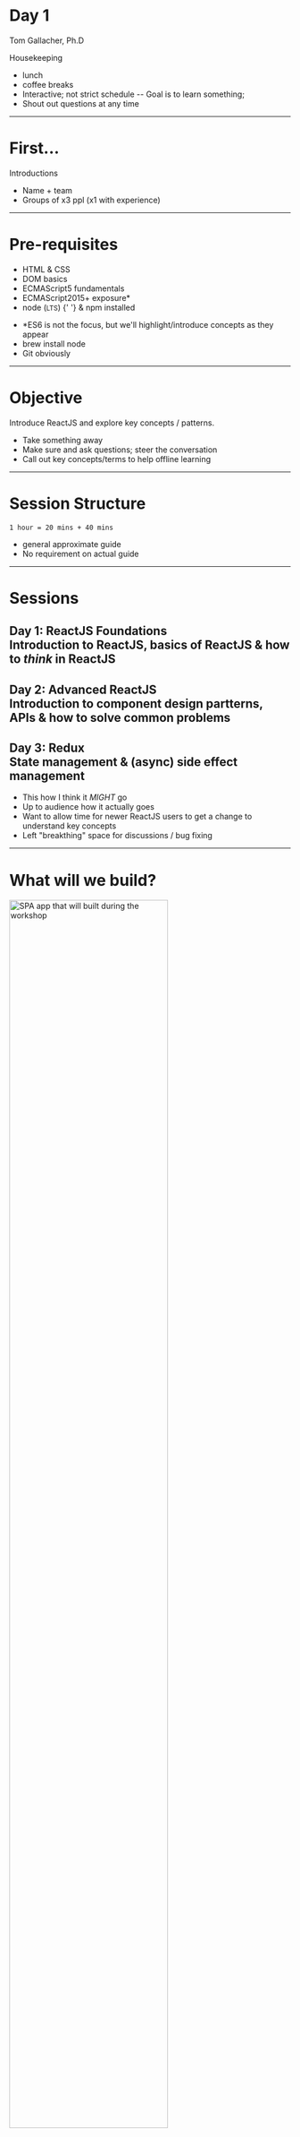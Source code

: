 
<Head>
  <title>ReactJS Workshop</title>

  <meta name="viewport" content="width=device-width, initial-scale=1" />
  <link href="https://cdn.jsdelivr.net/npm/tailwindcss/dist/tailwind.min.css" rel="stylesheet" crossOrigin="anonymous" />
  <link href="https://afeld.github.io/emoji-css/emoji.css" rel="stylesheet" crossOrigin="anonymous" />
</Head>

# Day 1

<div className="text italic">Tom Gallacher, Ph.D</div>

<Notes>

Housekeeping

- lunch
- coffee breaks
- Interactive; not strict schedule
  -- Goal is to learn something;
- Shout out questions at any time

</Notes>

---

# First...

Introductions

<i className="mt-10 em em-wave"></i>

<Notes>

- Name + team
- Groups of x3 ppl (x1 with experience)

</Notes>

---

# Pre-requisites

- HTML &amp; CSS
- DOM basics
- ECMAScript5 fundamentals
- ECMAScript2015+ exposure\*
- <div className="italic">
    <span className="text-green">
      node (<small>LTS</small>)
    </span>{' '}
    &amp; <span className="text-green">npm</span> installed
  </div>

<Notes>

- \*ES6 is not the focus, but we'll highlight/introduce concepts as they appear
- brew install node
- Git obviously

</Notes>

---

# Objective

Introduce ReactJS and explore key concepts / patterns.

<Notes>

- Take something away
- Make sure and ask questions; steer the conversation
- Call out key concepts/terms to help offline learning

</Notes>

---

# Session Structure

```
1 hour = 20 mins + 40 mins
```

<Notes>

- general approximate guide
- No requirement on actual guide

</Notes>

---

# Sessions

<Appear>

<h2 className="mb-10">
  <div className="font-black text-orange-dark">
    Day 1: <span className="text-green">ReactJS Foundations</span>
  </div>
  <div className="text-grey-darkest text-3xl mt-4">
    Introduction to ReactJS, basics of ReactJS & how to <em>think</em> in
    ReactJS
  </div>
</h2>

<h2 className="mb-10">
  <div className="font-black text-orange-dark">
    Day 2: <span className="text-green">Advanced ReactJS</span>
  </div>
  <div className="text-grey-darkest text-3xl mt-4">
    Introduction to component design partterns, APIs & how to solve common
    problems
  </div>
</h2>

<h2>
  <div className="font-black text-orange-dark">
    Day 3: <span className="text-green">Redux</span>
  </div>
  <div className="text-grey-darkest text-3xl mt-4">
    State management & (async) side effect management
  </div>
</h2>

</Appear>

<Notes>

- This how I think it _MIGHT_ go
- Up to audience how it actually goes
- Want to allow time for newer ReactJS users to get a change to understand key concepts
- Left "breakthing" space for discussions / bug fixing

</Notes>

---


# What will we build?

<Appear>

<img src={exampleAppImg} width="75%" alt="SPA app that will built during the workshop" />

</Appear>

<Notes>

- Try to keep SB context - easier to apply after these sessions
- DEMO app and basic functionality

http://localhost:6006/?selectedKind=Demo%20App%2FApp&selectedStory=App&full=0

</Notes>

---

<!-- --------------------------------------------------------
|
|  Intro
|
--------------------------------------------------------- -->

# Benefits of ReactJS

- Declarative
- Functional
- Modular
- Composable
- Fast & Efficient updates
- _Virtual_ DOM

<Notes>

Declarative

- Easy to build complex UIs
- predictable
- Easy debug

Composable / Modular

- Component architecture -> encapsulation
- Compose to build increasingly complex UIs

</Notes>

---

# Virtual DOM

- _Virtual_ representation of the UI kept in-memory
- Sync with the _real_ DOM
- <span className="text-purple">React Fiber</span> &
  <span className="text-green">Reconciliation</span>

<Notes>

- real DOM interactions are EXPENSIVE!!
- react fiber => new reconciliation algorithm
- Speed isn't the only benefit of VIRTUALISATION...

- Fibers - internal objects holding additional info on component tree

- React Fiber: powered by 2 key heuristics:

1. Different component types produce different tree; don't diff, just replace
2. Diff lists using keys; keys are stable, predicatble and unique.
   -> Increases efficiency by x3 orders of magnitude: O(n) vs. O(n^3)

</Notes>

---

### Virtual DOM

<!-- ReactIcon is defined at top of file -->

<ReactSpinner width="512px" src={ReactIcon} />

<div className="inline-block mx-8 rounded bg-green-light text-green-darker p-2">
  DOM
</div>

<Appear>

<div className="inline-block mx-8 rounded bg-yellow-dark text-yellow-darker p-2">
  VR / AR
</div>

<div className="inline-block mx-8 rounded bg-teal-light text-teal-darker p-2">
  WebGL
</div>

<div className="inline-block mx-8 rounded bg-orange-light text-orange-darker p-2">
  (Native) Mobile
</div>

<div className="inline-block mx-8 rounded bg-purple-light text-purple-darker p-2">
  Sketch App
</div>

<div className="inline-block mx-8 rounded bg-pink-light text-pink-darker p-2">
  PDF
</div>

<div className="inline-block mx-8 rounded bg-indigo-light text-indigo-darker p-2">
  <i className="em em-thinking_face" /> ??
</div>

</Appear>

<div className="mt-10">
  <i className="text-5xl em em-man" />
  <i className="text-5xl em em-woman" />
</div>

<Notes>

- Bindings for the DOM,
- Wrappers around new/common web APIs
- Bindings for any output types

</Notes>

---

# Demo

<small>Dynamic Updates</small>

<Notes>

- ReactJS only pushes updates to parts that have actually changed!!
- Fast + efficient
- Focusing on how UIs should look; not how to display/manage them: eliminates a whole class of bugs

- Storybook: DataTable > Row > Available

</Notes>

---

# MVP React App

```jsx
ReactDOM.render(<h1>Hello, world!</h1>, document.getElementById('root'));
```

<Notes>

- What does React look like?
- Simplest React App
- Notice "ReactDOM" not React

</Notes>

---

<!-- --------------------------------------------------------
|
|  ReactJS Elements, Components & Props
|
--------------------------------------------------------- -->

# React Elements, Components & Props

---

# Hello, JSX!

Javascript +️ XML = JSX

<Appear>

<div className="text-5xl mt-5 em em-face_vomiting" />

</Appear>

---

```jsx
const element = <h1 id="my-id">Hello, world!</h1>;
```

vs.

```js
const element = React.creatElement('h1', { id: 'my-id' }, 'Hello, world!');
```

<Notes>

- React embraces rendering logic + UI logic are inherently coupled
  -- handling events, state vs time, and prepare data for display
- JSX allows us to couple these via composable blocks, called 'components'
- JSX is distilled into React fn calls, like shown -> they are Expresions
- No need to reinvet a new language: JSX is just JS

</Notes>

---

- Basic

```jsx
<div>content</div>
```

- Self closing

```jsx
<div />
```

- User defined tags must be capitalised

```jsx
<Foo />
```

---

- Dot notation is OK!

```jsx
<Foo.Bar />
```

- Computed JSX tags

```jsx
// No
<foo[type] />
<Foo[type] />

// Yes!
const Custom = foo[type];
<Custom />
```

---

# JSX Expressions

<Notes>

- React.creatElement() is an expression;

(An expression is any valid unit of code that resolves to a value. Anything valid on RHS of "=")

</Notes>

---

# JSX Expressions

```jsx
const element = <h1>Hello, Mary Poppings</h1>;
```

```jsx
const name = 'Mary Poppins';
const element = <h1>Hello, {name}</h1>;
```

<Notes>

- How do we make the content dynamic?
- declare var and wrap inside `{}` braces
- ANY valid JS expression can be placed inside these braces!!

</Notes>

---

TODO: Fix LiveCode snippets

---

TODO

<Notes>

- JSX can be used as direct expressions themselves
- Assign your componet to variables!
- This will prove powerful when we get deeper into components

- How about passing data?

</Notes>

---

# JSX attributes

```jsx
const element = <div tabIndex="0"></div>;
const element = <img src={user.avatarUrl}></img>;
```

or

```jsx
const element = <div tabIndex="0" />;
const element = <img src={user.avatarUrl} />;
```

```jsx
const element = <div className="foo-bar" />;
```

<Notes>

- attributes wrapped in either quotes, or curly braces
- curly braces for allowing JS expressions
- Elements should always have closing tags!
- JSX is closer to JS than HTML, so valid DOM attributes should be camelCased
- Attributes also serve us for passing data to "Components", see later

</Notes>

---

# Nested JSX children

```jsx
const element = (
  <div>
    <h1>Hello.</h1>
    <h2>Welcome to the JSX party!</h2>
  </div>
);
```

<Notes>

- JSX statements don't have to be singular
- JSX elements can contain multiple children!
- JSX automatically escapes dynamic variables; prevents XSS
- All JSX expresions, can be combined inside the children JSX nodes
- Parentheses are important: Prevent ASI

- How do we get this to the browser

</Notes>

---

# Rendering JSX Elements

We need somewhere on a page to tell ReactJS where to `mount` our ReactJS tree

```jsx
<div id="root"></div>
```

Tell ReactJS what + where to render.

```jsx
import ReactDOM from 'react-dom';

const element = <h1>Hello, world</h1>;

ReactDOM.render(element, document.getElementById('root'));
```

<Notes>

- elements are the building blocks of UI in React
  -- smallest blocks that can be made; NOT components (later)
- Elements are plain JS objects; they're CHEAP to make; React handles the expensive bit

- ReactJS elements a IMMUTABLE
  -- Any change to an element, destroys the whole element (and it's children)!

</Notes>

---

# React Components

Let's define our own UI elements

---

## JS Function

```jsx
function Welcome(props) {
  return <h1>Hello, {props.name}</h1>;
}
```

## ES6 Class (_legacy_)

```jsx
class Welcome extends React.Component {
  render() {
    return <h1>Hello, {this.props.name}</h1>;
  }
}
```

<Notes>

- Isolated, reusable building blocks
- Think in isolation

- props are the ATTRIBUTES passed to the componet
- ReactJS makes these available for us
- Convention is to call them `props`
- Anytime a `prop` changes, a re-render is issued

- Both are the same to ReactJS
- Classes have more features, but that is later

</Notes>

---

<!-- // import { renderingComponentsA } from './static/snippets/LiveCodeExamples'; -->

# Rendering Components

<!-- <LiveCodeEditor {...renderingComponentsA} /> -->

<Notes>

- Only seen ReactJS Elements so far
- Custom component names have to be upper case!
- We are not limited to use 1 component once
- Not singletons

</Notes>

---

<!-- // import { renderingComponentsB } from './static/snippets/LiveCodeExamples'; -->

## Component Composition

<!-- <LiveCodeEditor {...renderingComponentsB} /> -->

<Notes>

- Components can refer to other components
- In larger Apps, don't be afraid to extract into smaller components

</Notes>

---

# Component Props

- Read only
- `camelCase` naming convention
- No limitation on types / names <small className="text-2xl">(don't clash with DOM API)</small>

<Appear>

<Callout>
  All React components must act like pure functions, with respect to their
  props.
</Callout>

</Appear>

<Notes>

- Output must only depend on the input
- We'll learn how to get round this when we look at Class components / state

</Notes>

---

<!-- // export default Invert; -->

# Exercise Setup

[https://github.com/tgallacher/reactjs-workshop](https://github.com/tgallacher/reactjs-workshop)

_You'll need **2 terminal windows**_

```sh
yarn install
# Separate termianl
yarn server
# Separate termianl
yarn start
```

<Notes>

- Docker is simpler, but can send SB-OSX crazy
- NPM should be preferred

</Notes>

---

# Exercise Set #1

<small>ReactJS Elements + Components</small>

<Callout>
  <strong>Do not</strong> delete solutions; we'll need them later!
</Callout>

<Notes>

- Checkout new branch with your name
- DO N0T delete your solutions; we'll need them again!!!!

</Notes>

---

<!-- --------------------------------------------------------
|
|  State, Lifecycle, & Handling Events
|
--------------------------------------------------------- -->

# State, Lifecycle & Event Handling

TODO: Add hooks

---

# Class Components: Component State

---

```jsx
class Foo extends React.Component {
  constructor(props) {
    super(props); // Important!

    this.state = {
      bar: 'baz',
    };
  }

  render() {
    return null;
  }
}
```

<Notes>

- Avoid copying props to state; future prop updates are ignored
  -- Only do so if the prop is the initial state == call the prop "initialFoo"..

</Notes>

---

```jsx
class Foo extends React.Component {
  state = {
    bar: 'baz',
  };

  render() {
    return null;
  }
}
```

<Notes>

- ESnext Proposal: (Stage 3) - Class properties

- If mount time is the only time to set this.state, how do you update?

</Notes>

---

```js
this.setState({ bar: 'foobar' });
```

```js
// Can't do this!
this.setState({
  bar: this.state.bar + this.prop.foo,
});
```

```js
// Do this instead
this.setState((prevState, props) => ({
  bar: prevState.bar + props.foo,
}));
```

<Notes>

- State updates are (shallow) merged - don't need to include all state
- `this.state` is async

- State is private; fully encapsulated
- Other components don't know about it; of a component is state-less/ful
- Can only pass props

-> Unidirectional data flow!

- Can only affect components below in tree
- How to do updates once state been updated?

</Notes>

---

```js
this.setState(updater, callback);
```

<Notes>

- callback invoked directly after state has been updated
- Pref. though is to use a `componentDidUpdate()`, which is a "lifecycle" method...

</Notes>

---


# Component Lifecycle

<img src={LifecycleImg} alt="Lifecycle Img" />

---

```js
class Foo extends React.Component {
  constructor() {}

  render() {}

  shouldComponentUpdate() {}

  componentWillUnmount() {}

  getSnapshotBeforeUpdate() {}

  componentDidMount() {}

  componentDidUpdate() {}

  static getDerivedStateFromProps() {}

  componentDidCatch() {}

  static getDerivedStateFromError() {}
}
```

<Notes>

- Lots of lifecycle methods
- We'll not discuss all of them, some are for edge case usage

</Notes>

---

```js
class Foo extends React.Component {
  constructor() {}

  render() {}

  // shouldComponentUpdate() {}

  componentWillUnmount() {}

  // getSnapshotBeforeUpdate() {}

  componentDidMount() {}

  componentDidUpdate() {}

  // static getDerivedStateFromProps() {}

  // componentDidCatch() {}

  // static getDerivedStateFromError() {}
}
```

---

### constructor() <small>_optional_</small>

- mount phase
- Call `super(props)`
- Initialise state
- Bind event handlers

<Notes>

- 'mount' => inserting into DOM tree
- Don't call setState()
- only place you can call this.state directly
- NO side effects here!!!

</Notes>

---

### componentDidMount() <small>_optional_</small>

- Invoked immediately after mounting
- Initialisers requiring DOM should be done here
- (Async) side-effects here
- setState() is ok here

<Notes>

- Side effects: load data, subscriptions, etc
- Use setState pattern here sparingly, can cuase PERFORMANCE hits
  -- Also triggers extra render (non-visible)

</Notes>

---

### render()

- Should be **pure**!

<div className="text-left text-5xl my-6">Valid returns:</div>

- React Element (`<div />`, `<Foo />`, etc.)
- Arrays, _Fragments_
- _Portals_
- Text node (string, number)
- Boolean or null

<Notes>

- Side effects: load data, subscriptions, etc
- Use setState pattern here sparingly, can cuase PERFORMANCE hits
  -- Also triggers extra render (non-visible)

</Notes>

---

### componentDidUpdate() <small>_optional_</small>

- Invoked immediately after (prop/state) update
- DOM available
- (Async) side-effects here (_wrapped in conditional_)
- setState() is ok here (_wrapped in conditional_)

<Notes>

- Side effects: load data, subscriptions, etc
- Side-effects need conditional otherwise infite loop!!

</Notes>

---

### componentWillUnmount() <small>_optional_</small>

- Invoked immediately before component unmount/destruction
- Cleanup subscriptions, cancel network requests, timers, etc
- `setState()` is a no-no!

<Notes>

- `setState()` => Component never re-rendered

</Notes>

---

# Event Handlers

---

## DOM Event Handlers

- Mouse events - <small><em>mousemove, click, ...</em></small>
- touch events - <small><em>touchstart, touchmove, ...</em></small>
- keyboard events - <small><em>keydown, keypress, ...</em></small>
- form events - <small><em>change, blur, ...</em></small>
- window events - <small><em>scroll, resize, ...</em></small>

[https://developer.mozilla.org/en-US/docs/Web/Events](https://developer.mozilla.org/en-US/docs/Web/Events)

<Notes>

- Too many; some common ones listed
- We can 'listen' and do stuff

- In JSX,
  -- event handlers are camelCased
  -- callbacks are functions, not strings referring to fns (c.f. HTML)
  -- cannot return `false` to prevent def. behaviour; need `e.preventDefault()`

- Pick `click` event; how do we set that up

</Notes>

---

```jsx
class Foo extends React.Component {
  constructor(props) {
    super(props);

    this.handleClick = this.handleClick.bind(this);
  }

  handleClick(event) {
    // do something
  }

  render() {
    return <button onClick={this.handleClick}>Update</button>;
  }
}
```

<Notes>

- Can leverage bubbling; but a11y
- Only need to bind if need access to `this` (you usually do)

- Could use class properties
- Don't do inline function defn in `render()`

</Notes>

---

# Exercise Set #2

<small>State, Lifecycle, & Handling Events</small>

---

<!-- --------------------------------------------------------
|
|  Conditional Rendering
|
--------------------------------------------------------- -->

# Conditional Rendering

---

```jsx
function Greeting(props) {
  if (props.isLoggedIn) {
    return <UserGreeting />;
  }

  return <GuestGreeting />;
}
```

<Notes>

- JSX expresions: assign elements to vars for later use!
- JSX helps enforce semantic blocks

</Notes>

---

```jsx
class LoginControl extends React.Component {
  ...
  render() {
    let button = <LoginButton onClick={this.handleLoginClick} />;

    if (this.state.isLoggedIn) {
      button = <LogoutButton onClick={this.handleLogoutClick} />;
    }

    return (
      <div>
        <h1>Account</h1>

        ...

        {button}
      </div>
    )
  }
}
```

<Notes>

- Shorter way to do this...
  -- ternary operator

</Notes>

---

```jsx
render() {
  const { isLoggedIn } = this.state;

  return (
    <div>
      The user is <b>{isLoggedIn ? 'currently' : 'not'}</b> logged in.
    </div>
  );
}
```

<Notes>

- Taking our example from before then...

</Notes>

---

```jsx
render() {
  const { isLoggedIn } = this.state;

  return (
    <div>
      <h1>Account</h1>

      ...

      {isLoggedIn
        ? (
          <LogoutButton onClick={this.handleLogoutClick} />
        )
        : (
          <LoginButton onClick={this.handleLoginClick} />
        )
      }
    </div>
  )
}
```

<Notes>

in JS we also have inline `if` using && logical operator

- true && expr => expr
- false && expr => false

</Notes>

---

```jsx
function Mailbox(props) {
  const unreadMessages = props.unreadMessages;

  return (
    <div>
      <h1>Hello!</h1>

      {unreadMessages.length > 0 && (
        <h2>You have {unreadMessages.length} unread messages.</h2>
      )}
    </div>
  );
}
```

<Notes>

- true && expr => expr
- false && expr => false

- And just becuase we have a component defined in our JSX,
  doesn't mean it has to output to the screen...

</Notes>

---

## Prevent output

```jsx
function WarningBanner(props) {
  if ( ! props.warn) return null;

  return (
    <div className="warning">
      {props.message}
    </div>
  );
}

function Page(props) {
  ...
  return (
    <section>
      <WarningBanner warn={props.hasWarning} message={props.warningMessage} />
      <button onClick={props.handleClick}>Toggle</button>
    </section>
  );
}
```

---

# Exercise Set #3

<small>Conditional Rendering</small>

---

<!-- --------------------------------------------------------
|
|  Lists & Keys
|
--------------------------------------------------------- -->

# Lists & Keys

---

```js
Array.prototype.map
Array.prototype.filter
Array.prototype.find
Array.prototype.sort
...
```

<Notes>

- Remember, it's still JS

</Notes>

---

```jsx
const numbers = [1, 2, 3, 4, 5];
const listItems = numbers.map(number => <li>{number}</li>);

return <ul>{listItems}</ul>;
```

<Notes>

- simple, clean
- But wait; this is inefficient: need to add `key`

</Notes>

---

# I've got the key...

```jsx
const numbers = [1, 2, 3, 4, 5];
const listItems = numbers.map(number => (
  <li key={number.toString()}>{number}</li>
));

return <ul>{listItems}</ul>;
```

<Notes>

- reconciliation
- should be uniq within scope of parent node containing array (siblings), not global
- Use index as last resort; but not great
- React defaults to index if none provided

- KEY: the key should be added to the surrounding array

</Notes>

---

## Wrong key

```jsx
function ListItem(props) {
  const value = props.value;
  return (
    // Wrong! There is no need to specify the key here:
    <li key={value.toString()}>{value}</li>
  );
}

function NumberList(props) {
  const numbers = props.numbers;
  // Wrong! The key should have been specified here:
  const listItems = numbers.map(number => <ListItem value={number} />);

  return <ul>{listItems}</ul>;
}
```

<Notes>

- The `key` attribute is internal to React
- correct usage is actually...

</Notes>

---

## Correct key

```jsx
function ListItem(props) {
  // Correct! There is no need to specify the key here:
  return <li>{props.value}</li>;
}

function NumberList(props) {
  const numbers = props.numbers;
  const listItems = numbers.map(number => (
    // Correct! Key should be specified inside the array.
    <ListItem key={number.toString()} value={number} />
  ));
  return <ul>{listItems}</ul>;
}
```

<Notes>

- this also applies to React.Fragments
- And finally, more concise syntax using JSX expressions

</Notes>

---

## Shorthand

```jsx
function NumberList(props) {
  const numbers = props.numbers;

  return (
    <ul>
      {numbers.map(number => (
        <ListItem key={number.toString()} value={number} />
      ))}
    </ul>
  );
}
```

<Notes>

- Obviously, doesn't include checking we have an array...

</Notes>

---

# Exercise Set #4

<small>Lists & Keys</small>
